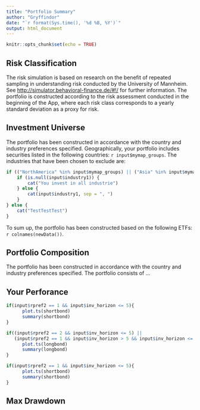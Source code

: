 ```yaml
---
title: "Portfolio Summary"
author: "Gryffindor"
date: "`r format(Sys.time(), '%d %B, %Y')`"
output: html_document
---
```


```r
knitr::opts_chunk$set(echo = TRUE)
```

## Risk Classification

The risk simulation is based on research on the benefit of repeated sampling in understanding risk conducted by the University of Mannheim. See <http://simulator.behavioral-finance.de/#!/> for further information. The portfolio is constructed according to the risk assessment conducted in the beginning of the App, where each risk class corresponds to a yearly standard deviation as a proxy for risk.


## Investment Universe

The portfolio has been constructed in accordance with the country and industry preferences specified. Geographically, your portfolio includes securities listed in the following countries: `r input$mymap_groups`. The industries that have been chosen to exclude are:
```r
if (("NorthAmerica" %in% input$mymap_groups) || ("Asia" %in% input$mymap_groups) || ("Europe" %in% input$mymap_groups)) {
    if (is.null(input$industry1)) {
        cat("You invest in all industrie")
    } else {
        cat(input$industry1, sep = ", ")
    }
} else {
    cat("TestTestTest")
}
```


To sum up, the portfolio has been constructed based on the following ETFs: `r colnames(newData())`.


## Portfolio Composition

The portfolio has been constructed in accordance with the country and industry preferences specified. The portfolio consists of ...


## Your Perforance

```r
if(input$rpref2 == 1 && input$inv_horizon <= 5){
      plot.ts(shortbond)
      summary(shortbond)
}

if((input$rpref2 == 2 && input$inv_horizon <= 5) ||
   (input$rpref2 == 1 && input$inv_horizon > 5 && input$inv_horizon <= 10)){
      plot.ts(longbond)
      summary(longbond)
}

if(input$rpref2 == 1 && input$inv_horizon <= 5){
      plot.ts(shortbond)
      summary(shortbond)
}
```


## Max Drawdown


